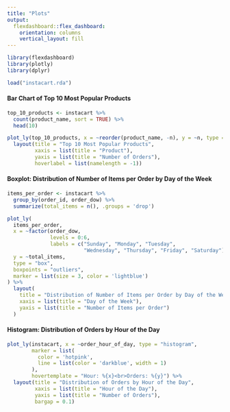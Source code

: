 ```yaml
---
title: "Plots"
output: 
  flexdashboard::flex_dashboard:
    orientation: columns
    vertical_layout: fill
---
```


```r
library(flexdashboard)
library(plotly)
library(dplyr)

load("instacart.rda")
```


#### Bar Chart of Top 10 Most Popular Products

```r
top_10_products <- instacart %>%
  count(product_name, sort = TRUE) %>%
  head(10)

plot_ly(top_10_products, x = ~reorder(product_name, -n), y = ~n, type = "bar") %>%
  layout(title = "Top 10 Most Popular Products",
         xaxis = list(title = "Product"),
         yaxis = list(title = "Number of Orders"),
         hoverlabel = list(namelength = -1))

```


#### Boxplot: Distribution of Number of Items per Order by Day of the Week

```r
items_per_order <- instacart %>%
  group_by(order_id, order_dow) %>%
  summarize(total_items = n(), .groups = 'drop')

plot_ly(
  items_per_order, 
  x = ~factor(order_dow, 
              levels = 0:6, 
              labels = c("Sunday", "Monday", "Tuesday", 
                         "Wednesday", "Thursday", "Friday", "Saturday")),
  y = ~total_items, 
  type = "box", 
  boxpoints = "outliers", 
  marker = list(size = 3, color = 'lightblue')
) %>%
  layout(
    title = "Distribution of Number of Items per Order by Day of the Week",
    xaxis = list(title = "Day of the Week"),
    yaxis = list(title = "Number of Items per Order")
  )

```



#### Histogram: Distribution of Orders by Hour of the Day

```r
plot_ly(instacart, x = ~order_hour_of_day, type = "histogram",
        marker = list(
          color = 'hotpink',     
          line = list(color = 'darkblue', width = 1)  
        ),
        hovertemplate = "Hour: %{x}<br>Orders: %{y}") %>%
  layout(title = "Distribution of Orders by Hour of the Day",
         xaxis = list(title = "Hour of the Day"),
         yaxis = list(title = "Number of Orders"),
         bargap = 0.1)

```


